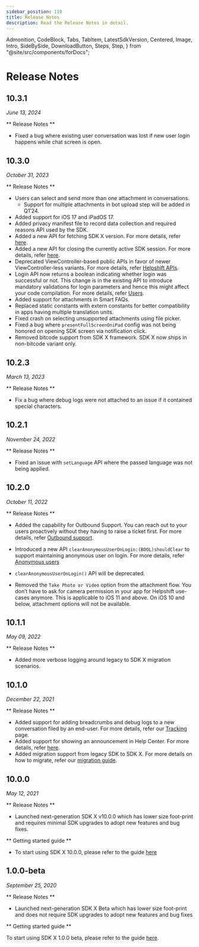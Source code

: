 ```yaml
---
sidebar_position: 110
title: Release Notes
description: Read the Release Notes in detail.
---
```


  Admonition,
  CodeBlock,
  Tabs,
  TabItem,
  LatestSdkVersion,
  Centered,
  Image,
  Intro,
  SideBySide,
  DownloadButton,
  Steps,
  Step,
} from "@site/src/components/forDocs";

# Release Notes

<LatestSdkVersion>

## 10.3.1

<DownloadButton
  text="Download SDK"
  link="[% sdkx_ios.sdk_url %]"
  classes="mb-4"/>

_June 13, 2024_

** Release Notes **

- Fixed a bug where existing user conversation was lost if new user login happens while chat screen is open.

</LatestSdkVersion>

## 10.3.0

_October 31, 2023_

** Release Notes **

- Users can select and send more than one attachment in conversations.
  - Support for multiple attachments in bot upload step will be added in Q1’24.
- Added support for iOS 17 and iPadOS 17.
- Added privacy manifest file to record data collection and required reasons API used by the SDK.
- Added a new API for fetching SDK X version. For more details, refer [here](/sdkx_ios/support-tools/#getting-the-sdk-version).
- Added a new API for closing the currently active SDK session. For more details, refer [here](/sdkx_ios/support-tools/#closing-an-open-sdk-session).
- Deprecated ViewController-based public APIs in favor of newer ViewController-less variants. For more details, refer [Helpshift APIs](/sdkx_ios/support-tools/).
- Login API now returns a boolean indicating whether login was successful or not. This change is in the existing API to introduce mandatory validations for login parameters and hence this might affect your code compilation. For more details, refer [Users](/sdkx_ios/users/#logged-in-users).
- Added support for attachments in Smart FAQs.
- Replaced static constants with extern constants for better compatibility in apps having multiple translation units.
- Fixed crash on selecting unsupported attachments using file picker.
- Fixed a bug where `presentFullScreenOniPad` config was not being honored on opening SDK screen via notification click.
- Removed bitcode support from SDK X framework. SDK X now ships in non-bitcode variant only.

## 10.2.3

_March 13, 2023_

** Release Notes **

- Fix a bug where debug logs were not attached to an issue if it contained special characters.

## 10.2.1

_November 24, 2022_

** Release Notes **

- Fixed an issue with `setLanguage` API where the passed language was not being applied.

## 10.2.0

_October 11, 2022_

** Release Notes **

- Added the capability for Outbound Support. You can reach out to your users proactively without they having to raise a ticket first. For more details, refer [Outbound support](/sdkx_ios/outbound-support).

- Introduced a new API `clearAnonymousUserOnLogin:(BOOL)shouldClear` to support maintaining anonymous user on login. For more details, refer [Anonymous users](/sdkx_ios/users#anonymous-users)

- `clearAnonymousUserOnLogin()` API will be deprecated.

- Removed the `Take Photo or Video` option from the attachment flow. You don’t have to ask for camera permission in your app for Helpshift use-cases anymore. This is applicable to iOS 11 and above. On iOS 10 and below, attachment options will not be available.

## 10.1.1

_May 09, 2022_

** Release Notes **

- Added more verbose logging around legacy to SDK X migration scenarios.

## 10.1.0

_December 22, 2021_

** Release Notes **

- Added support for adding breadcrumbs and debug logs to a new conversation filed by an end-user. For more details, refer our [Tracking](/sdkx_ios/tracking) page.
- Added support for showing an announcement in Help Center. For more details, refer [here](https://support.helpshift.com/hc/en/13-helpshift-technical-support/faq/643-help-center-procedures-prepare-an-announcement/).
- Added migration support from legacy SDK to SDK X. For more details on how to migrate, refer our [migration guide](/sdkx_ios/migration-guide).

## 10.0.0

_May 12, 2021_

** Release Notes **

- Launched next-generation SDK X v10.0.0 which has lower size foot-print and requires minimal SDK upgrades to adopt new features and bug fixes.

** Getting started guide **

- To start using SDK X 10.0.0, please refer to the guide [here](/sdkx_ios/getting-started)

## 1.0.0-beta

_September 25, 2020_

** Release Notes **

- Launched next-generation SDK X Beta which has lower size foot-print and does not require SDK upgrades to adopt new features and bug fixes

** Getting started guide **

To start using SDK X 1.0.0 beta, please refer to the guide [here](/sdkx_ios/getting-started/).
